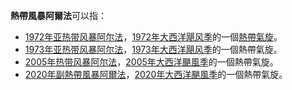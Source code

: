 '''熱帶風暴阿爾法'''可以指：

* [[1972年亚热带风暴阿尔法|1972年亚热带风暴阿尔法]]，[[1972年大西洋飓风季|1972年大西洋飓风季]]的一個[[熱帶氣旋|熱帶氣旋]]。
* [[1973年大西洋飓风季#亚热带风暴阿尔法|1973年亚热带风暴阿尔法]]，[[1973年大西洋飓风季|1973年大西洋飓风季]]的一個熱帶氣旋。
* [[2005年热带风暴阿尔法|2005年热带风暴阿尔法]]，[[2005年大西洋颶風季|2005年大西洋颶風季]]的一個熱帶氣旋。
* [[2020年大西洋飓风季#副熱帶風暴阿爾法（Alpha）|2020年副熱帶風暴阿爾法]]，[[2020年大西洋颶風季|2020年大西洋颶風季]]的一個熱帶氣旋。

{{Disambiguation|Aα|cat=热带气旋消歧义}}